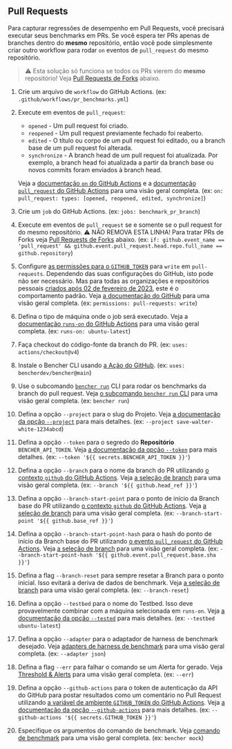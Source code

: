 
## Pull Requests

Para capturar regressões de desempenho em Pull Requests, você precisará executar seus benchmarks em PRs.
Se você espera ter PRs apenas de branches dentro do **mesmo** repositório,
então você pode simplesmente criar outro workflow para rodar `on` eventos de `pull_request` do mesmo repositório.

> ⚠️ Esta solução só funciona se todos os PRs vierem do **mesmo** repositório!
> Veja [Pull Requests de Forks][pull requests from forks] abaixo.

<PullRequestsCode />

1. Crie um arquivo de `workflow` do GitHub Actions.
   (ex: `.github/workflows/pr_benchmarks.yml`)
2. Execute em eventos de `pull_request`:
    - `opened` - Um pull request foi criado.
    - `reopened` - Um pull request previamente fechado foi reaberto.
    - `edited` - O título ou corpo de um pull request foi editado, ou a branch base de um pull request foi alterada.
    - `synchronize` - A branch head de um pull request foi atualizada.
      Por exemplo, a branch head foi atualizada a partir da branch base ou novos commits foram enviados à branch head.

   Veja a [documentação `on` do GitHub Actions][github actions on]
   e a [documentação `pull_request` do GitHub Actions][github action pull_request] para uma visão geral completa.
   (ex: `on: pull_request: types: [opened, reopened, edited, synchronize]`)
3. Crie um `job` do GitHub Actions.
   (ex: `jobs: benchmark_pr_branch`)
4. Execute em eventos de `pull_request` se e somente se o pull request for do mesmo repositório.
   ⚠️ NÃO REMOVA ESTA LINHA!
   Para tratar PRs de Forks veja [Pull Requests de Forks][pull requests from forks] abaixo.
   (ex: `if: github.event_name == 'pull_request' && github.event.pull_request.head.repo.full_name == github.repository`)
5. Configure [as permissões para o `GITHUB_TOKEN`][github token permissions]
   para `write` em `pull-requests`.
   Dependendo das suas configurações do GitHub, isto pode não ser necessário.
   Mas para todas as organizações e repositórios pessoais
   [criados após 02 de fevereiro de 2023][github token read only],
   este é o comportamento padrão.
   Veja [a documentação do GitHub][github token permissions security]
   para uma visão geral completa.
   (ex: `permissions: pull-requests: write`)
6. Defina o tipo de máquina onde o job será executado.
   Veja a [documentação `runs-on` do GitHub Actions][github actions runs-on]
   para uma visão geral completa.
   (ex: `runs-on: ubuntu-latest`)
7. Faça checkout do código-fonte da branch do PR.
   (ex: `uses: actions/checkout@v4`)
8. Instale o Bencher CLI usando [a Ação do GitHub][bencher cli github action].
   (ex: `uses: bencherdev/bencher@main`)
9. Use o subcomando <code><a href="/pt/docs/explanation/bencher-run/">bencher run</a></code> CLI
   para rodar os benchmarks da branch do pull request.
   Veja [o subcomando `bencher run` CLI][bencher run] para uma visão geral completa.
   (ex: `bencher run`)
10. Defina a opção `--project` para o slug do Projeto.
    Veja [a documentação da opção `--project`][project option] para mais detalhes.
    (ex: `--project save-walter-white-1234abcd`)
11. Defina a opção `--token` para o segredo do **Repositório** `BENCHER_API_TOKEN`.
    Veja [a documentação da opção `--token`][token option] para mais detalhes.
    (ex: `--token '${{ secrets.BENCHER_API_TOKEN }}'`)
12. Defina a opção `--branch` para o nome da branch do PR utilizando
    [o contexto `github` do GitHub Actions][github actions context].
    Veja [a seleção de branch][branch selection branch] para uma visão geral completa.
    (ex: `--branch '${{ github.head_ref }}'`)
13. Defina a opção `--branch-start-point` para o ponto de início da Branch base do PR utilizando
    [o contexto `github` do GitHub Actions][github actions context].
    Veja [a seleção de branch][branch selection start point] para uma visão geral completa.
    (ex: `--branch-start-point '${{ github.base_ref }}'`)
14. Defina a opção `--branch-start-point-hash` para o hash do ponto de início da Branch base do PR utilizando
    [o evento `pull_request` do GitHub Actions][github action pull_request].
    Veja [a seleção de branch][branch selection start point hash] para uma visão geral completa.
    (ex: `--branch-start-point-hash '${{ github.event.pull_request.base.sha }}'`)
15. Defina a flag `--branch-reset` para sempre resetar a Branch para o ponto inicial.
    Isso evitará a deriva de dados de benchmark.
    Veja [a seleção de branch][branch selection branch reset] para uma visão geral completa.
    (ex: `--branch-reset`)
16. Defina a opção `--testbed` para o nome do Testbed.
    Isso deve provavelmente combinar com a máquina selecionada em `runs-on`.
    Veja [a documentação da opção `--tested`][testbed option] para mais detalhes.
    (ex: `--testbed ubuntu-latest`)
17. Defina a opção `--adapter` para o adaptador de harness de benchmark desejado.
    Veja [adapters de harness de benchmark][adapters] para uma visão geral completa.
    (ex: `--adapter json`)
18. Defina a flag `--err` para falhar o comando se um Alerta for gerado.
    Veja [Threshold & Alerts][alerts] para uma visão geral completa.
    (ex: `--err`)
19. Defina a opção `--github-actions` para o token de autenticação da API do GitHub para postar resultados como um comentário no Pull Request utilizando
    [a variável de ambiente `GITHUB_TOKEN` do GitHub Actions][github token].
    Veja [a documentação da opção `--github-actions`][github actions option] para mais detalhes.
    (ex: `--github-actions '${{ secrets.GITHUB_TOKEN }}'`)
20. Especifique os argumentos do comando de benchmark.
    Veja [comando de benchmark][command argument] para uma visão geral completa.
    (ex: `bencher mock`)

[github actions on]: https://docs.github.com/en/actions/using-workflows/workflow-syntax-for-github-actions#on
[github action pull_request]: https://docs.github.com/en/webhooks/webhook-events-and-payloads#pull_request
[github token permissions]: https://docs.github.com/en/actions/using-jobs/assigning-permissions-to-jobs#setting-the-github_token-permissions-for-a-specific-job
[github token read only]: https://github.blog/changelog/2023-02-02-github-actions-updating-the-default-github_token-permissions-to-read-only/
[github token permissions security]: https://docs.github.com/en/actions/security-guides/automatic-token-authentication#modifying-the-permissions-for-the-github_token
[github actions runs-on]: https://docs.github.com/en/actions/using-workflows/workflow-syntax-for-github-actions#jobsjob_idruns-on
[bencher cli github action]: https://github.com/marketplace/actions/bencher-cli
[github actions context]: https://docs.github.com/en/actions/learn-github-actions/contexts#github-context
[github token]: https://docs.github.com/en/actions/security-guides/automatic-token-authentication

[bencher run]: /pt/docs/explanation/bencher-run/
[project option]: /pt/docs/explanation/bencher-run/#--project-project
[token option]: /pt/docs/explanation/bencher-run/#--token-token
[branch selection branch]: /pt/docs/explanation/branch-selection/#--branch-branch
[branch selection start point]: /pt/docs/explanation/branch-selection/#--branch-start-point-branch
[branch selection start point hash]: /pt/docs/explanation/branch-selection/#--branch-start-point-hash-hash
[branch selection branch reset]: /pt/docs/explanation/branch-selection/#--branch-reset
[testbed option]: /pt/docs/explanation/bencher-run/#--testbed-testbed
[adapters]: /pt/docs/explanation/adapters/
[alerts]: /pt/docs/explanation/thresholds/#alerts
[github actions option]: /pt/docs/explanation/bencher-run/#--github-actions-github_token
[command argument]: /pt/docs/explanation/bencher-run/#benchmark-command

[pull requests from forks]: #pull-requests-from-forks